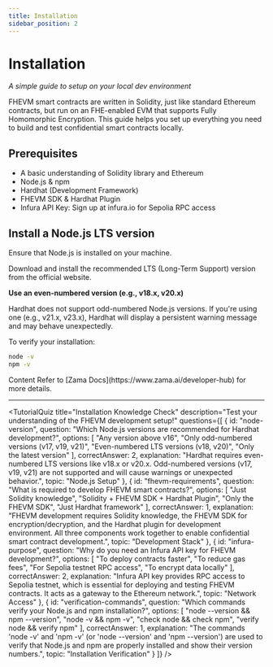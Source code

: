 ```yaml
---
title: Installation
sidebar_position: 2
---
```



# Installation
*A simple guide to setup on your local dev environment*

FHEVM smart contracts are written in Solidity, just like standard Ethereum contracts, but run on an FHE-enabled EVM that supports Fully Homomorphic Encryption. This guide helps you set up everything you need to build and test confidential smart contracts locally.

## Prerequisites

- A basic understanding of Solidity library and Ethereum
- Node.js & npm
- Hardhat (Development Framework)
- FHEVM SDK & Hardhat Plugin
- Infura API Key: Sign up at infura.io for Sepolia RPC access

## Install a Node.js LTS version

Ensure that Node.js is installed on your machine.

Download and install the recommended LTS (Long-Term Support) version from the official website.

**Use an even-numbered version (e.g., v18.x, v20.x)**

Hardhat does not support odd-numbered Node.js versions. If you're using one (e.g., v21.x, v23.x), Hardhat will display a persistent warning message and may behave unexpectedly.

To verify your installation:

```bash
node -v
npm -v
```

<Callout type="info">
  Content  Refer to [Zama Docs](https://www.zama.ai/developer-hub) for more details.
</Callout>

---


<TutorialQuiz 
  title="Installation Knowledge Check"
  description="Test your understanding of the FHEVM development setup!"
  questions={[
    {
      id: "node-version",
      question: "Which Node.js versions are recommended for Hardhat development?",
      options: [
        "Any version above v16",
        "Only odd-numbered versions (v17, v19, v21)",
        "Even-numbered LTS versions (v18, v20)",
        "Only the latest version"
      ],
      correctAnswer: 2,
      explanation: "Hardhat requires even-numbered LTS versions like v18.x or v20.x. Odd-numbered versions (v17, v19, v21) are not supported and will cause warnings or unexpected behavior.",
      topic: "Node.js Setup"
    },
    {
      id: "fhevm-requirements",
      question: "What is required to develop FHEVM smart contracts?",
      options: [
        "Just Solidity knowledge",
        "Solidity + FHEVM SDK + Hardhat Plugin",
        "Only the FHEVM SDK",
        "Just Hardhat framework"
      ],
      correctAnswer: 1,
      explanation: "FHEVM development requires Solidity knowledge, the FHEVM SDK for encryption/decryption, and the Hardhat plugin for development environment. All three components work together to enable confidential smart contract development.",
      topic: "Development Stack"
    },
    {
      id: "infura-purpose",
      question: "Why do you need an Infura API key for FHEVM development?",
      options: [
        "To deploy contracts faster",
        "To reduce gas fees",
        "For Sepolia testnet RPC access",
        "To encrypt data locally"
      ],
      correctAnswer: 2,
      explanation: "Infura API key provides RPC access to Sepolia testnet, which is essential for deploying and testing FHEVM contracts. It acts as a gateway to the Ethereum network.",
      topic: "Network Access"
    },
    {
      id: "verification-commands",
      question: "Which commands verify your Node.js and npm installation?",
      options: [
        "node --version && npm --version",
        "node -v && npm -v",
        "check node && check npm",
        "verify node && verify npm"
      ],
      correctAnswer: 1,
      explanation: "The commands 'node -v' and 'npm -v' (or 'node --version' and 'npm --version') are used to verify that Node.js and npm are properly installed and show their version numbers.",
      topic: "Installation Verification"
    }
  ]}
/>